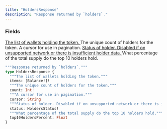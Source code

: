 ```yaml
---
title: "HoldersResponse"
description: "Response returned by `holders`."
---
```


### Fields

<a href="/api-reference/types/balance">
  <ResponseField name="items" type="[Balance!]!" required>
    The list of wallets holding the token.
  </ResponseField>
</a>

<ResponseField name="count" type="Int!" required>
  The unique count of holders for the token.
</ResponseField>

<ResponseField name="cursor" type="String">
  A cursor for use in pagination.
</ResponseField>

<a href="/api-reference/types/holdersstatus">
  <ResponseField name="status" type="HoldersStatus!" required>
    Status of holder. Disabled if on unsupported network or there is insufficient holder data.
  </ResponseField>
</a>

<ResponseField name="top10HoldersPercent" type="Float">
  What percentage of the total supply do the top 10 holders hold.
</ResponseField>


```graphql HoldersResponse
"""Response returned by `holders`."""
type HoldersResponse {
  """The list of wallets holding the token."""
  items: [Balance!]!
  """The unique count of holders for the token."""
  count: Int!
  """A cursor for use in pagination."""
  cursor: String
  """Status of holder. Disabled if on unsupported network or there is insufficient holder data."""
  status: HoldersStatus!
  """What percentage of the total supply do the top 10 holders hold."""
  top10HoldersPercent: Float
}
```
